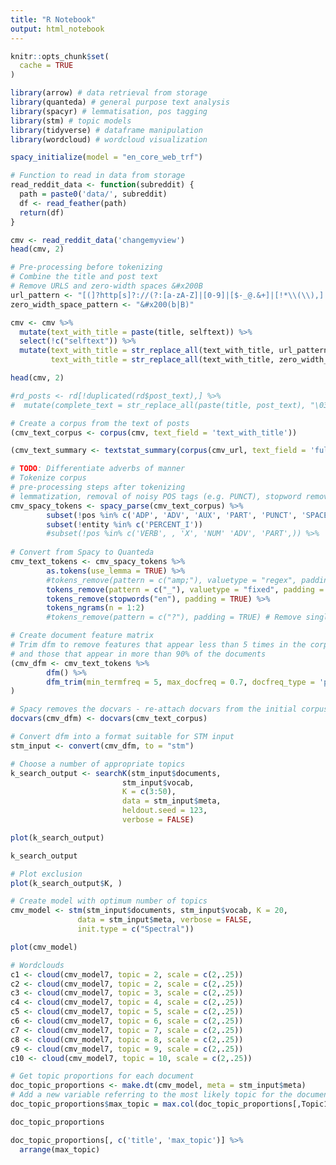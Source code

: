 ```yaml
---
title: "R Notebook"
output: html_notebook
---
```


```r
knitr::opts_chunk$set(
  cache = TRUE
)

library(arrow) # data retrieval from storage
library(quanteda) # general purpose text analysis
library(spacyr) # lemmatisation, pos tagging
library(stm) # topic models
library(tidyverse) # dataframe manipulation
library(wordcloud) # wordcloud visualization

spacy_initialize(model = "en_core_web_trf")
```

```r
# Function to read in data from storage 
read_reddit_data <- function(subreddit) {
  path = paste0('data/', subreddit)
  df <- read_feather(path)
  return(df)
}
```


```r
cmv <- read_reddit_data('changemyview')
head(cmv, 2)
```

```r
# Pre-processing before tokenizing
# Combine the title and post text
# Remove URLS and zero-width spaces &#x200B
url_pattern <- "[(]?http[s]?://(?:[a-zA-Z]|[0-9]|[$-_@.&+]|[!*\\(\\),]|(?:%[0-9a-fA-F][0-9a-fA-F]))+"
zero_width_space_pattern <- "&#x200(b|B)"

cmv <- cmv %>%
  mutate(text_with_title = paste(title, selftext)) %>%
  select(!c("selftext")) %>%
  mutate(text_with_title = str_replace_all(text_with_title, url_pattern, ''),
         text_with_title = str_replace_all(text_with_title, zero_width_space_pattern, ''))
```

```r
head(cmv, 2)
```

```r
#rd_posts <- rd[!duplicated(rd$post_text),] %>%
#  mutate(complete_text = str_replace_all(paste(title, post_text), "\031", "'"))
```

```r
# Create a corpus from the text of posts 
(cmv_text_corpus <- corpus(cmv, text_field = 'text_with_title'))
```




```r
(cmv_text_summary <- textstat_summary(corpus(cmv_url, text_field = 'full_text')))
```

```r
# TODO: Differentiate adverbs of manner
# Tokenize corpus
# pre-processing steps after tokenizing
# lemmatization, removal of noisy POS tags (e.g. PUNCT), stopword removal, ngram detection, removal of urls
cmv_spacy_tokens <- spacy_parse(cmv_text_corpus) %>% 
        subset(!pos %in% c('ADP', 'ADV', 'AUX', 'PART', 'PUNCT', 'SPACE', 'SYM')) %>%
        subset(!entity %in% c('PERCENT_I'))
        #subset(!pos %in% c('VERB', , 'X', 'NUM' 'ADV', 'PART',)) %>% 
  
# Convert from Spacy to Quanteda
cmv_text_tokens <- cmv_spacy_tokens %>%
        as.tokens(use_lemma = TRUE) %>%
        #tokens_remove(pattern = c("amp;"), valuetype = "regex", padding = TRUE) %>% 
        tokens_remove(pattern = c("_"), valuetype = "fixed", padding = TRUE) %>% 
        tokens_remove(stopwords("en"), padding = TRUE) %>%
        tokens_ngrams(n = 1:2) 
        #tokens_remove(pattern = c("?"), padding = TRUE) # Remove single character tokens

# Create document feature matrix
# Trim dfm to remove features that appear less than 5 times in the corpus 
# and those that appear in more than 90% of the documents
(cmv_dfm <- cmv_text_tokens %>%
        dfm() %>%
        dfm_trim(min_termfreq = 5, max_docfreq = 0.7, docfreq_type = 'prop')
)

# Spacy removes the docvars - re-attach docvars from the initial corpus
docvars(cmv_dfm) <- docvars(cmv_text_corpus)

# Convert dfm into a format suitable for STM input
stm_input <- convert(cmv_dfm, to = "stm")
```



```r
# Choose a number of appropriate topics
k_search_output <- searchK(stm_input$documents, 
                         stm_input$vocab,
                         K = c(3:50), 
                         data = stm_input$meta,
                         heldout.seed = 123, 
                         verbose = FALSE)

plot(k_search_output)
```


```r
k_search_output
```

```r
# Plot exclusion
plot(k_search_output$K, )
```



```r
# Create model with optimum number of topics
cmv_model <- stm(stm_input$documents, stm_input$vocab, K = 20,
               data = stm_input$meta, verbose = FALSE,
               init.type = c("Spectral"))

plot(cmv_model)
```



```r
# Wordclouds
c1 <- cloud(cmv_model7, topic = 2, scale = c(2,.25))
c2 <- cloud(cmv_model7, topic = 2, scale = c(2,.25))
c3 <- cloud(cmv_model7, topic = 3, scale = c(2,.25))
c4 <- cloud(cmv_model7, topic = 4, scale = c(2,.25))
c5 <- cloud(cmv_model7, topic = 5, scale = c(2,.25))
c6 <- cloud(cmv_model7, topic = 6, scale = c(2,.25))
c7 <- cloud(cmv_model7, topic = 7, scale = c(2,.25))
c8 <- cloud(cmv_model7, topic = 8, scale = c(2,.25))
c9 <- cloud(cmv_model7, topic = 9, scale = c(2,.25))
c10 <- cloud(cmv_model7, topic = 10, scale = c(2,.25))
```
```r
# Get topic proportions for each document
doc_topic_proportions <- make.dt(cmv_model, meta = stm_input$meta)
# Add a new variable referring to the most likely topic for the document
doc_topic_proportions$max_topic = max.col(doc_topic_proportions[,Topic1:Topic5])
```

```r
doc_topic_proportions
```


```r
doc_topic_proportions[, c('title', 'max_topic')] %>%
  arrange(max_topic)
```






